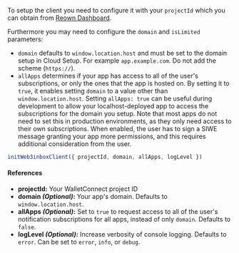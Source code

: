 To setup the client you need to configure it with your `projectId` which you can obtain from [Reown Dashboard](https://dashboard.reown.com).

Furthermore you may need to configure the `domain` and `isLimited` parameters:

- `domain` defaults to `window.location.host` and must be set to the domain setup in Cloud Setup. For example `app.example.com`. Do not add the scheme (`https://`).
- `allApps` determines if your app has access to all of the user's subscriptions, or only the ones that the app is hosted on. By setting it to `true`, it enables setting `domain` to a value other than `window.location.host`. Setting `allApps: true` can be useful during development to allow your localhost-deployed app to access the subscriptions for the domain you setup. Note that most apps do not need to set this in production environments, as they only need access to their own subscriptions. When enabled, the user has to sign a SIWE message granting your app more permissions, and this requires additional consideration from the user.

```ts
initWeb3inboxClient({ projectId, domain, allApps, logLevel })
```

#### References

- **projectId:** Your WalletConnect project ID
- **domain _(Optional)_:** Your app's domain. Defaults to `window.location.host`.
- **allApps _(Optional)_:** Set to `true` to request access to all of the user's notification subscriptions for all apps, instead of only `domain`. Defaults to `false`.
- **logLevel _(Optional)_:** Increase verbosity of console logging. Defaults to `error`. Can be set to `error`, `info`, or `debug`.
